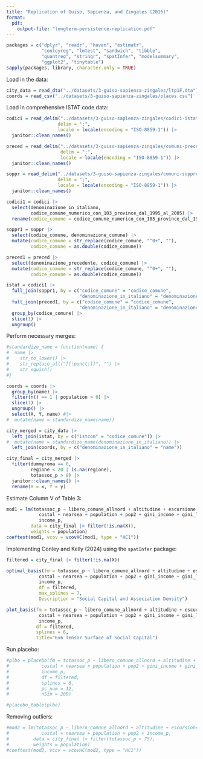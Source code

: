 ```yaml
---
title: "Replication of Guiso, Sapienza, and Zingales (2016)"
format: 
  pdf:
    output-file: "longterm-persistence-replication.pdf"
---
```


```r
packages = c("dplyr", "readr", "haven", "estimatr", 
             "conleyreg", "lmtest", "sandwich", "tibble",
             "quantreg", "stringr", "spatInfer", "modelsummary",
             "ggplot2", "tinytable")
sapply(packages, library, character.only = TRUE)
```

Load in the data:

```r
city_data = read_dta("../datasets/3-guiso-sapienza-zingales/ltp1F.dta")
coords = read_csv("../datasets/3-guiso-sapienza-zingales/places.csv")
```

Load in comprehensive ISTAT code data: 

```r
codici = read_delim("../datasets/3-guiso-sapienza-zingales/codici-istat.csv", 
                   delim = ";",
                   locale = locale(encoding = "ISO-8859-1")) |>
  janitor::clean_names()

preced = read_delim("../datasets/3-guiso-sapienza-zingales/comuni-precedenti.csv",
                    delim = ";",
                    locale = locale(encoding = "ISO-8859-1")) |>
  janitor::clean_names()

soppr = read_delim("../datasets/3-guiso-sapienza-zingales/comuni-soppressi.csv",
                   delim = ";",
                   locale = locale(encoding = "ISO-8859-1")) |>
  janitor::clean_names()

codici1 = codici |>
  select(denominazione_in_italiano, 
         codice_comune_numerico_con_103_province_dal_1995_al_2005) |>
  rename(codice_comune = codice_comune_numerico_con_103_province_dal_1995_al_2005)

soppr1 = soppr |>
  select(codice_comune, denominazione_comune) |>
  mutate(codice_comune = str_replace(codice_comune, "^0+", ""),
         codice_comune = as.double(codice_comune)) 

preced1 = preced |>
  select(denominazione_precedente, codice_comune) |>
  mutate(codice_comune = str_replace(codice_comune, "^0+", ""),
         codice_comune = as.double(codice_comune)) 

istat = codici1 |>
  full_join(soppr1, by = c("codice_comune" = "codice_comune",
                           "denominazione_in_italiano" = "denominazione_comune")) |>
  full_join(preced1, by = c("codice_comune" = "codice_comune",
                           "denominazione_in_italiano" = "denominazione_precedente")) |>
  group_by(codice_comune) |>
  slice(1) |>
  ungroup()
```

Perform necessary merges:

```r
#standardize_name = function(name) {
#  name |>
#    str_to_lower() |>
#    str_replace_all("[[:punct:]]", "") |>
#    str_squish()
#}

coords = coords |>
  group_by(name) |>
  filter(n() == 1 | population > 0) |>
  slice(1) |>
  ungroup() |>
  select(X, Y, name) #|>
#  mutate(name = standardize_name(name))

city_merged = city_data |>
  left_join(istat, by = c("istcom" = "codice_comune")) |>
#  mutate(name = standardize_name(denominazione_in_italiano)) |>
  left_join(coords, by = c("denominazione_in_italiano" = "name"))

city_final = city_merged |>
  filter(dummyroma == 0,
         regione < 20 | is.na(regione),
         totassoc_p > 0) |>
  janitor::clean_names() |>
  rename(X = x, Y = y)
```

Estimate Column V of Table 3:

```r
mod1 = lm(totassoc_p ~ libero_comune_allnord + altitudine + escursione +
            costal + nearsea + population + pop2 + gini_income + gini_land +
            income_p, 
         data = city_final |> filter(!is.na(X)), 
         weights = population)
coeftest(mod1, vcov = vcovHC(mod1, type = "HC1"))
```

Implementing Conley and Kelly (2024) using the `spatInfer` package:

```r
filtered = city_final |> filter(!is.na(X))

optimal_basis(fm = totassoc_p ~ libero_comune_allnord + altitudine + escursione +
            costal + nearsea + population + pop2 + gini_income + gini_land +
            income_p,
            df = filtered,
            max_splines = 7,
            Description = "Social Capital and Association Density")
```

```r
plot_basis(fm = totassoc_p ~ libero_comune_allnord + altitudine + escursione +
            costal + nearsea + population + pop2 + gini_income + gini_land +
            income_p,
           df = filtered,
           splines = 6, 
           Title="6x6 Tensor Surface of Social Capital")
```

Run placebo:

```r
#plbo = placebo(fm = totassoc_p ~ libero_comune_allnord + altitudine + escursione +
#            costal + nearsea + population + pop2 + gini_income + gini_land +
#            income_p,
#            df = filtered,
#            splines = 6,
#            pc_num = 12,
#            nSim = 200)

#placebo_table(plbo)
```


Removing outliers:

```r
#mod2 = lm(totassoc_p ~ libero_comune_allnord + altitudine + escursione +
#            costal + nearsea + population + pop2 + income_p, 
#         data = city_final |> filter(totassoc_p < 75), 
#         weights = population)
#coeftest(mod2, vcov = vcovHC(mod2, type = "HC1"))
```














